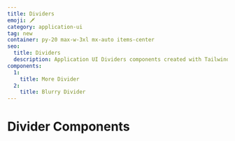 ```yaml
---
title: Dividers
emoji: 🗡️
category: application-ui
tag: new
container: py-20 max-w-3xl mx-auto items-center
seo:
  title: Dividers
  description: Application UI Dividers components created with Tailwind CSS
components:
  1:
    title: More Divider
  2:
    title: Blurry Divider
---
```


# Divider Components

<CollectionList
  componentsData={componentsData}
  componentContainer={componentContainer}
/>
